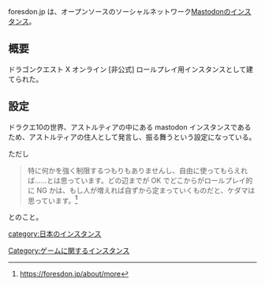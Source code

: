 {{Infobox instance
| Name = <ruby>[[foresdon.jp]]<rt>フォレスドン　ジェイピー</rt></ruby>
| Image = [[ファイル:Foresdon.png|300px]]
| Domain = https://foresdon.jp
| Admin = [https://foresdon.jp/@kedama よぅ]
| Country = アストルティア
| Start = 2017年6月27日
| Kifu = なし
| Alias = フォレスドン
}}

foresdon.jp は、オープンソースのソーシャルネットワーク[[Mastodon]]のインスタンス。

== 概要 ==
ドラゴンクエスト X オンライン [非公式] ロールプレイ用インスタンスとして建てられた。

== 設定 ==
ドラクエ10の世界、アストルティアの中にある mastodon インスタンスであるため、アストルティアの住人として発言し、振る舞うという設定になっている。

ただし
<blockquote>特に何かを強く制限するつもりもありませんし、自由に使ってもらえれば……とは思っています。どの辺までが OK でどこからがロールプレイ的に NG かは、もし人が増えれば自ずから定まっていくものだと、ケダマは思っています。<ref>https://foresdon.jp/about/more</ref></blockquote>
とのこと。




{{DEFAULTSORT:foresdonjp}}
[[category:日本のインスタンス]]
[[Category:ゲームに関するインスタンス]]